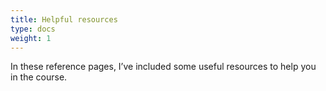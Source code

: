 ```yaml
---
title: Helpful resources
type: docs
weight: 1
---
```


In these reference pages, I've included some useful resources to help you in the course.